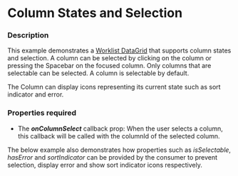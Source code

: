
# Column States and Selection

### Description
This example demonstrates a [Worklist DataGrid](/components/cerner-terra-framework-docs/data-grid/worklist-data-grid/about) that supports column states and selection.
A column can be selected by clicking on the column or pressing the Spacebar on the focused column. Only columns that are selectable can be selected. A column is selectable by default.

The Column can display icons representing its current state such as sort indicator and error.

### Properties required
* The **_onColumnSelect_** callback prop: When the user selects a column, this callback will be called with the columnId of the selected column.

The below example also demonstrates how properties such as _isSelectable_, _hasError_ and _sortIndicator_ can be provided by the consumer to prevent selection, display error and show sort indicator icons respectively.

<WorklistDataGridColumnStates title='Worklist Data Grid Column States' />
